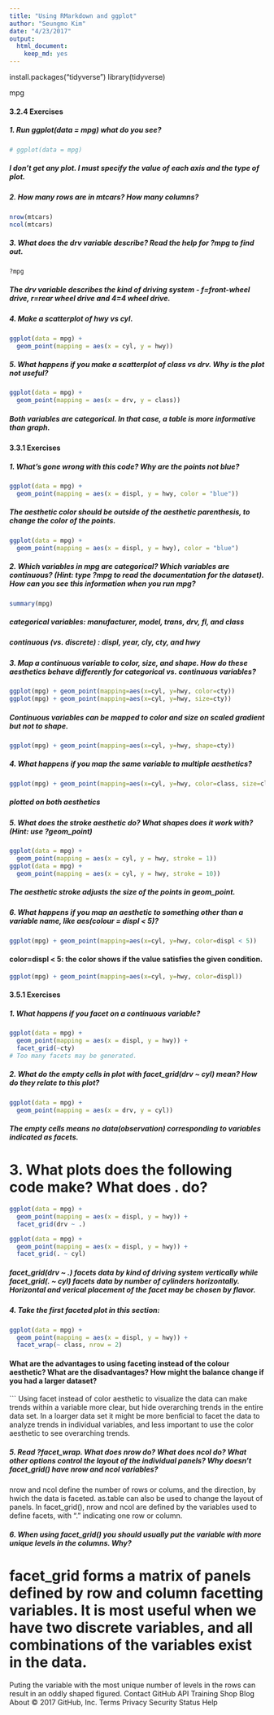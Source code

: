 ```yaml
---
title: "Using RMarkdown and ggplot"
author: "Seungmo Kim"
date: "4/23/2017"
output: 
  html_document: 
    keep_md: yes
---
```



install.packages("tidyverse")
library(tidyverse)

mpg

#### 3.2.4 Exercises

##### 1. Run ggplot(data = mpg) what do you see?
```r
# ggplot(data = mpg)
```
##### I don't get any plot.  I must specify the value of each axis and the type of plot.

##### 2. How many rows are in mtcars? How many columns?
```r
nrow(mtcars)
ncol(mtcars)
```

##### 3. What does the drv variable describe? Read the help for ?mpg to find out.
```r
?mpg
```
##### The drv variable describes the kind of driving system - f=front-wheel drive, r=rear wheel drive and 4=4 wheel drive.

##### 4. Make a scatterplot of hwy vs cyl.
```r
ggplot(data = mpg) + 
  geom_point(mapping = aes(x = cyl, y = hwy))
```

##### 5. What happens if you make a scatterplot of class vs drv. Why is the plot not useful?
```r
ggplot(data = mpg) + 
  geom_point(mapping = aes(x = drv, y = class))
```
##### Both variables are categorical.  In that case, a table is more informative than graph.
            
#### 3.3.1 Exercises

##### 1. What’s gone wrong with this code? Why are the points not blue?
```r
ggplot(data = mpg) + 
  geom_point(mapping = aes(x = displ, y = hwy, color = "blue"))
```
##### The aesthetic color should be outside of the aesthetic parenthesis, to change the color of the points.
```r
ggplot(data = mpg) + 
  geom_point(mapping = aes(x = displ, y = hwy), color = "blue")
```

##### 2. Which variables in mpg are categorical? Which variables are continuous? (Hint: type ?mpg to read the documentation for the dataset). How can you see this information when you run mpg?
```r
summary(mpg)
```
##### categorical variables: manufacturer, model, trans, drv, fl, and class 
##### continuous (vs. discrete) : displ, year, cly, cty, and hwy

##### 3. Map a continuous variable to color, size, and shape. How do these aesthetics behave differently for categorical vs. continuous variables?
```r
ggplot(mpg) + geom_point(mapping=aes(x=cyl, y=hwy, color=cty))
ggplot(mpg) + geom_point(mapping=aes(x=cyl, y=hwy, size=cty))
```
##### Continuous variables can be mapped to color and size on scaled gradient but not to shape.
```r
ggplot(mpg) + geom_point(mapping=aes(x=cyl, y=hwy, shape=cty))
```

##### 4. What happens if you map the same variable to multiple aesthetics?
```r
ggplot(mpg) + geom_point(mapping=aes(x=cyl, y=hwy, color=class, size=class))
```
##### plotted on both aesthetics

##### 5. What does the stroke aesthetic do? What shapes does it work with? (Hint: use ?geom_point)
```r
ggplot(data = mpg) + 
  geom_point(mapping = aes(x = cyl, y = hwy, stroke = 1))
ggplot(data = mpg) + 
  geom_point(mapping = aes(x = cyl, y = hwy, stroke = 10))
```
##### The aesthetic stroke adjusts the size of the points in geom_point. 

##### 6. What happens if you map an aesthetic to something other than a variable name, like aes(colour = displ < 5)?
```r
ggplot(mpg) + geom_point(mapping=aes(x=cyl, y=hwy, color=displ < 5))
```
#### color=displ < 5: the color shows if the value satisfies the given condition. 
```r
ggplot(mpg) + geom_point(mapping=aes(x=cyl, y=hwy, color=displ))
```
  
#### 3.5.1 Exercises

##### 1. What happens if you facet on a continuous variable?
```r
ggplot(data = mpg) + 
  geom_point(mapping = aes(x = displ, y = hwy)) + 
  facet_grid(~cty)
# Too many facets may be generated.
```
##### 2. What do the empty cells in plot with facet_grid(drv ~ cyl) mean? How do they relate to this plot?
```r
ggplot(data = mpg) + 
  geom_point(mapping = aes(x = drv, y = cyl))
```
##### The empty cells means no data(observation) corresponding to variables indicated as facets. 

# 3. What plots does the following code make? What does . do?
```r
ggplot(data = mpg) + 
  geom_point(mapping = aes(x = displ, y = hwy)) +
  facet_grid(drv ~ .)

ggplot(data = mpg) + 
  geom_point(mapping = aes(x = displ, y = hwy)) +
  facet_grid(. ~ cyl)
```
##### facet_grid(drv ~ .) facets data by kind of driving system vertically while facet_grid(. ~ cyl) facets data by number of cylinders horizontally. Horizontal and verical placement of the facet may be chosen by flavor.

##### 4. Take the first faceted plot in this section:
```r
ggplot(data = mpg) + 
  geom_point(mapping = aes(x = displ, y = hwy)) + 
  facet_wrap(~ class, nrow = 2)
```
#### What are the advantages to using faceting instead of the colour aesthetic? What are the disadvantages? How might the balance change if you had a larger dataset?
```
Using facet instead of color aesthetic to visualize the data can make trends within a variable more clear, but hide overarching trends in the entire data set. In a loarger data set it might be more benficial to facet the data to analyze trends in individual variables, and less important to use the color aesthetic to see overarching trends.


##### 5. Read ?facet_wrap. What does nrow do? What does ncol do? What other options control the layout of the individual panels? Why doesn’t facet_grid() have nrow and ncol variables?
nrow and ncol define the number of rows or colums, and the direction, by hwich the data is faceted. as.table can also be used to change the layout of panels. In facet_grid(), nrow and ncol are defined by the variables used to define facets, with "." indicating one row or column.

##### 6. When using facet_grid() you should usually put the variable with more unique levels in the columns. Why?
# facet_grid forms a matrix of panels defined by row and column facetting variables. It is most useful when we have two discrete variables, and all combinations of the variables exist in the data.
Puting the variable with the most unique number of levels in the rows can result in an oddly shaped figured.
Contact GitHub API Training Shop Blog About
© 2017 GitHub, Inc. Terms Privacy Security Status Help

